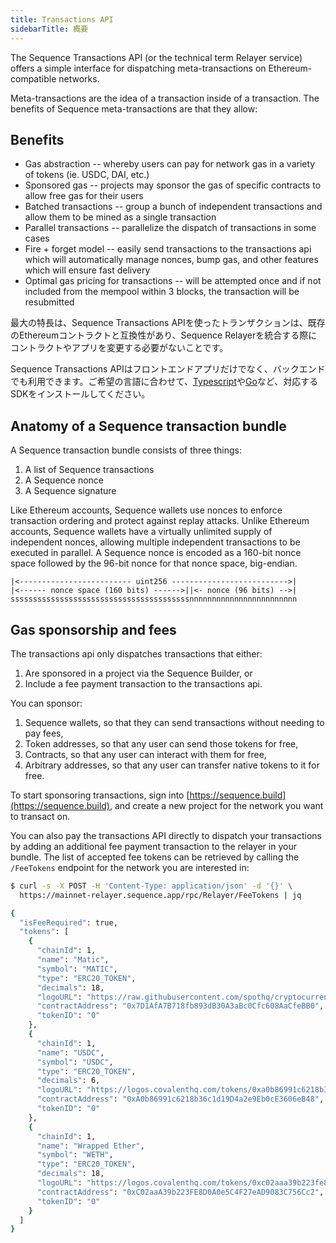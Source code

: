 ```yaml
---
title: Transactions API
sidebarTitle: 概要
---
```


The Sequence Transactions API (or the technical term Relayer service) offers a simple interface for dispatching meta-transactions on Ethereum-compatible networks.

Meta-transactions are the idea of a transaction inside of a transaction. The benefits of Sequence meta-transactions are that they allow:

## Benefits

- Gas abstraction -- whereby users can pay for network gas in a variety of tokens (ie. USDC, DAI, etc.)
- Sponsored gas -- projects may sponsor the gas of specific contracts to allow free gas for their users
- Batched transactions -- group a bunch of independent transactions and allow them to be mined as a single transaction
- Parallel transactions -- parallelize the dispatch of transactions in some cases
- Fire + forget model -- easily send transactions to the transactions api which will automatically manage nonces, bump gas, and other features which will ensure fast delivery
- Optimal gas pricing for transactions -- will be attempted once and if not included from the mempool within 3 blocks, the transaction will be resubmitted

最大の特長は、Sequence Transactions APIを使ったトランザクションは、既存のEthereumコントラクトと互換性があり、Sequence Relayerを統合する際にコントラクトやアプリを変更する必要がないことです。

Sequence Transactions APIはフロントエンドアプリだけでなく、バックエンドでも利用できます。ご希望の言語に合わせて、[Typescript](/sdk/typescript/overview)や[Go](/sdk/go/overview)など、対応するSDKをインストールしてください。

## Anatomy of a Sequence transaction bundle
A Sequence transaction bundle consists of three things:
1. A list of Sequence transactions
2. A Sequence nonce
3. A Sequence signature

Like Ethereum accounts, Sequence wallets use nonces to enforce transaction ordering and protect against replay attacks.
Unlike Ethereum accounts, Sequence wallets have a virtually unlimited supply of independent nonces, allowing multiple independent transactions to be executed in parallel.
A Sequence nonce is encoded as a 160-bit nonce space followed by the 96-bit nonce for that nonce space, big-endian.

```
|<------------------------- uint256 -------------------------->|
|<------ nonce space (160 bits) ------>||<- nonce (96 bits) -->|
ssssssssssssssssssssssssssssssssssssssssnnnnnnnnnnnnnnnnnnnnnnnn
```

## Gas sponsorship and fees
The transactions api only dispatches transactions that either:
1. Are sponsored in a project via the Sequence Builder, or
2. Include a fee payment transaction to the transactions api.

You can sponsor:
1. Sequence wallets, so that they can send transactions without needing to pay fees,
2. Token addresses, so that any user can send those tokens for free,
3. Contracts, so that any user can interact with them for free,
4. Arbitrary addresses, so that any user can transfer native tokens to it for free.

To start sponsoring transactions, sign into [https://sequence.build](https://sequence.build), and create a new project for the network you want to transact on.

You can also pay the transactions API directly to dispatch your transactions by adding an additional fee payment transaction to the relayer in your bundle.
The list of accepted fee tokens can be retrieved by calling the `/FeeTokens` endpoint for the network you are interested in:

```sh [cURL]
$ curl -s -X POST -H 'Content-Type: application/json' -d '{}' \
  https://mainnet-relayer.sequence.app/rpc/Relayer/FeeTokens | jq

{
  "isFeeRequired": true,
  "tokens": [
    {
      "chainId": 1,
      "name": "Matic",
      "symbol": "MATIC",
      "type": "ERC20_TOKEN",
      "decimals": 18,
      "logoURL": "https://raw.githubusercontent.com/spothq/cryptocurrency-icons/master/128/color/matic.png",
      "contractAddress": "0x7D1AfA7B718fb893dB30A3aBc0Cfc608AaCfeBB0",
      "tokenID": "0"
    },
    {
      "chainId": 1,
      "name": "USDC",
      "symbol": "USDC",
      "type": "ERC20_TOKEN",
      "decimals": 6,
      "logoURL": "https://logos.covalenthq.com/tokens/0xa0b86991c6218b36c1d19d4a2e9eb0ce3606eb48.png",
      "contractAddress": "0xA0b86991c6218b36c1d19D4a2e9Eb0cE3606eB48",
      "tokenID": "0"
    },
    {
      "chainId": 1,
      "name": "Wrapped Ether",
      "symbol": "WETH",
      "type": "ERC20_TOKEN",
      "decimals": 18,
      "logoURL": "https://logos.covalenthq.com/tokens/0xc02aaa39b223fe8d0a0e5c4f27ead9083c756cc2.png",
      "contractAddress": "0xC02aaA39b223FE8D0A0e5C4F27eAD9083C756Cc2",
      "tokenID": "0"
    }
  ]
}
```